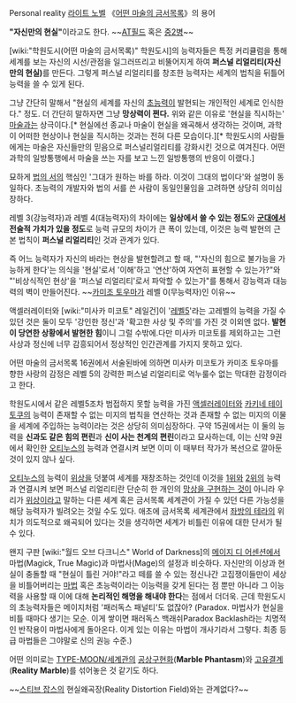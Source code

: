 Personal reality
[[라이트 노벨]] 《[[어떤 마술의 금서목록]]》의 용어

'''"자신만의 현실"'''이라고도 한다. ~~[[AT필드]] 혹은 [[중2병]]~~

[wiki:"학원도시(어떤 마술의 금서목록)" 학원도시]의 능력자들은 특정 커리큘럼을 통해 세계를 보는 자신의 시선/관점을 일그러뜨리고 비뚤어지게 하여 '''퍼스널 리얼리티(자신만의 현실)'''를 만든다. 그렇게 퍼스널 리얼리티를 창조한 능력자는 세계의 법칙을 뒤틀어 능력을 쓸 수 있게 된다.

그냥 간단히 말해서 "현실의 세계를 자신의 [[초능력]]이 발현되는 개인적인 세계로 인식한다." 정도. 더 간단히 말하자면 그냥 '''망상력이 쩐다.'''
위와 같은 이유로 '현실을 직시하는' [[마술]]과는 상극이다.[* 현실에선 종교나 마술이 현실을 왜곡해서 생각하는 것이며, 과학이 어떠한 현상이나 현실을 직시하는 것과는 전혀 다른 모습이다.][* 학원도시의 사람들에게는 마술은 자신들만의 믿음으로 퍼스널리얼리티를 강화시킨 것으로 여겨진다. 어떤 과학의 일방통행에서 마술을 쓰는 자를 보고 느낀 일방통행의 반응이 이랬다.]

묘하게 [[법의 서]]의 핵심인 '그대가 원하는 바를 하라. 이것이 그대의 법이다'와 설명이 동일하다. 초능력의 개발자와 법의 서를 쓴 사람이 동일인물임을 고려하면 상당히 의미심장하다.

레벨 3(강능력자)과 레벨 4(대능력자)의 차이에는 '''일상에서 쓸 수 있는 정도'''와 '''[[군대]]에서 전술적 가치가 있을 정도'''로 능력 규모의 차이가 큰 폭이 있는데, 이것은 능력 발현의 근본 법칙이 '''퍼스널 리얼리티'''인 것과 관계가 있다.

즉 어느 능력자가 자신의 바라는 현상을 발현할려고 할 때, "'자신의 힘으로 불가능을 가능하게 한다'는 의식을 '현실'로서 '이해'하고 '연산'하여 자연히 표현할 수 있는가?"와 "'비상식적인 현상'을 '퍼스널 리얼리티'로서 파악할 수 있는가"를 통해서 강능력과 대능력의 벽이 만들어진다. ~~[[카미조 토우마]]가 레벨 0(무능력자)인 이유~~

액셀러레이터와 [wiki:"미사카 미코토" 레일건]이 '[[레벨5]]'라는 고레벨의 능력을 가질 수 있던 것은 둘이 모두 '강인한 정신'과 '확고한 사상 및 주의'를 가진 것 이외엔 없다. '''발현이 당연한 상황에서 발현한 힘'''이니 그럴 수밖에.다만 미사카 미코토를 제외하고는 그런 사상과 정신에 너무 감흥되어서 정상적인 인간관계를 가지지 못하고 있다. 

어떤 마술의 금서목록 16권에서 서술된바에 의하면 미사카 미코토가 카미조 토우마를 향한 사랑의 감정은 레벨 5의 강력한 퍼스널 리얼리티로 억누룰수 없는 막대한 감정이라고 한다.

학원도시에서 같은 레벨5조차 범접하지 못할 능력을 가진 [[액셀러레이터]]와 [[카키네 테이토쿠]]의 능력이 존재할 수 없는 미지의 법칙을 연산하는 것과 존재할 수 없는 미지의 이물을 세계에 주입하는 능력이라는 것은 상당히 의미심장하다. 구약 15권에서는 이 둘의 능력을 '''신과도 같은 힘의 편린'''과 '''신이 사는 천계의 편린'''이라고 묘사하는데, 이는 신약 9권에서 확인한 [[오티누스]]의 능력과 연결시켜 보면 이미 이 때부터 작가가 복선으로 깔아둔 것이 있지 않나 싶다.

[[오티누스]]의 능력이 [[위상(어떤 마술의 금서목록)|위상]]을 덧붙여 세계를 재창조하는 것인데 이것을 [[액셀러레이터|1위]]와 [[카키네 테이토쿠|2위]]의 능력과 연결시켜 보면 퍼스널 리얼리티란 단순히 한 개인의 [[공상구현화|망상을 구현하는 것]]이 아니라 우리가 [[위상(어떤 마술의 금서목록)|위상]]이라고 말하는 다른 세계 혹은 금서목록 세계관이 가질 수 있던 다른 가능성을 해당 능력자가 빌려오는 것일 수도 있다. 애초에 금서목록 세계관에서 [[좌방의 테라]]의 위치가 의도적으로 왜곡되어 있다는 것을 생각하면 세계가 비틀린 이유에 대한 단서가 될 수 있다.




왠지 구판 [wiki:"월드 오브 다크니스" World of Darkness]의 [[메이지 디 어센션]]에서 마법(Magick, True Magic)과 마법사(Mage)의 설정과 비슷하다. 자신만의 이상과 현실이 충돌할 때 "현실이 틀린 거야!"라고 떼를 쓸 수 있는 정신나간 고집쟁이들만이 세상을 비틀어버리는 [[마법]] 혹은 초능력이라는 이능력을 갖게 된다는 점 뿐만 아니라 그 이능력을 사용할 때 이에 대해 '''논리적인 해명을 해내야 한다'''는 점에서 더더욱. 근데 학원도시의 초능력자들은 메이지처럼 '패러독스 패널티'도 없잖아? (Paradox. 마법사가 현실을 비틀 때마다 생기는 모순. 이게 쌓이면 패러독스 백래쉬Paradox Backlash라는 치명적인 반작용이 마법사에게 돌아온다. 이게 있는 이유는 마법이 개사기라서 그렇다. 최종 등급 마법들은 그야말로 신의 권능 수준.) 

어떤 의미로는 [[TYPE-MOON/세계관]]의 [[공상구현화]]('''Marble Phantasm''')와 [[고유결계]]('''Reality Marble''')를 섞어놓은 것 같기도 하다.

~~[[스티브 잡스]]의 현실왜곡장(Reality Distortion Field)와는 관계없다?~~
